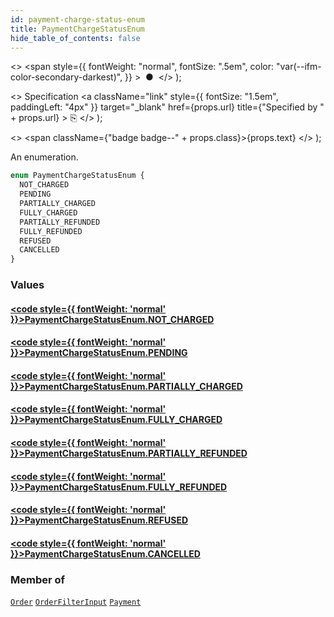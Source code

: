 ```yaml
---
id: payment-charge-status-enum
title: PaymentChargeStatusEnum
hide_table_of_contents: false
---
```


  <>
    <span
      style={{
        fontWeight: "normal",
        fontSize: ".5em",
        color: "var(--ifm-color-secondary-darkest)",
      }}
    >
      &nbsp;●&nbsp;
    </span>
  </>
);

  <>
    Specification
    <a
      className="link"
      style={{ fontSize: "1.5em", paddingLeft: "4px" }}
      target="\_blank"
      href={props.url}
      title={"Specified by " + props.url}
    >
      ⎘
    </a>
  </>
);

  <>
    <span className={"badge badge--" + props.class}>{props.text}</span>
  </>
);

An enumeration.

```graphql
enum PaymentChargeStatusEnum {
  NOT_CHARGED
  PENDING
  PARTIALLY_CHARGED
  FULLY_CHARGED
  PARTIALLY_REFUNDED
  FULLY_REFUNDED
  REFUSED
  CANCELLED
}
```

### Values

#### [<code style={{ fontWeight: 'normal' }}>PaymentChargeStatusEnum.<b>NOT_CHARGED</b></code>](#)

>

#### [<code style={{ fontWeight: 'normal' }}>PaymentChargeStatusEnum.<b>PENDING</b></code>](#)

>

#### [<code style={{ fontWeight: 'normal' }}>PaymentChargeStatusEnum.<b>PARTIALLY_CHARGED</b></code>](#)

>

#### [<code style={{ fontWeight: 'normal' }}>PaymentChargeStatusEnum.<b>FULLY_CHARGED</b></code>](#)

>

#### [<code style={{ fontWeight: 'normal' }}>PaymentChargeStatusEnum.<b>PARTIALLY_REFUNDED</b></code>](#)

>

#### [<code style={{ fontWeight: 'normal' }}>PaymentChargeStatusEnum.<b>FULLY_REFUNDED</b></code>](#)

>

#### [<code style={{ fontWeight: 'normal' }}>PaymentChargeStatusEnum.<b>REFUSED</b></code>](#)

>

#### [<code style={{ fontWeight: 'normal' }}>PaymentChargeStatusEnum.<b>CANCELLED</b></code>](#)

>

### Member of

[`Order`](../../../api-reference/orders/objects/order) <Badge class="secondary" text="object"/><Bullet />[`OrderFilterInput`](../../../api-reference/orders/inputs/order-filter-input) <Badge class="secondary" text="input"/><Bullet />[`Payment`](../../../api-reference/payments/objects/payment) <Badge class="secondary" text="object"/>
